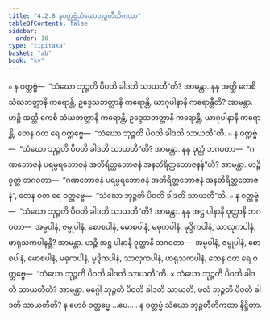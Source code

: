 ```yaml
---
title: "4.2.8 နဝတ္တဗ္ဗံသံဃောဘုဉ္ဇတီတိကထာ"
tableOfContents: false
sidebar:
  order: 10
type: "tipitaka"
basket: "ab"
book: "kv"
---
```



<DynamicBreadcrumb />

<Division number="795" book="kv">

<Paragraph number="2479" book="kv">
๐ န ဝတ္တဗ္ဗံ—  “သံဃော ဘုဉ္ဇတိ ပိဝတိ ခါဒတိ သာယတီ”တိ? အာမန္တာ. နနု အတ္ထိ ကေစိ သံဃဘတ္တာနိ ကရောန္တိ, ဥဒ္ဒေသဘတ္တာနိ ကရောန္တိ, ယာဂုပါနာနိ ကရောန္တီတိ? အာမန္တာ. ဟဉ္စိ အတ္ထိ ကေစိ သံဃဘတ္တာနိ ကရောန္တိ, ဥဒ္ဒေသဘတ္တာနိ ကရောန္တိ, ယာဂုပါနာနိ ကရောန္တိ, တေန ဝတ ရေ ဝတ္တဗ္ဗေ—  “သံဃော ဘုဉ္ဇတိ ပိဝတိ ခါဒတိ သာယတီ”တိ.
</Paragraph>

<Paragraph number="2480" book="kv">
๐ န ဝတ္တဗ္ဗံ—  “သံဃော ဘုဉ္ဇတိ ပိဝတိ ခါဒတိ သာယတီ”တိ? အာမန္တာ. နနု ဝုတ္တံ ဘဂဝတာ—  “ဂဏဘောဇနံ ပရမ္ပရဘောဇနံ အတိရိတ္တဘောဇနံ အနတိရိတ္တဘောဇနန်”တိ? အာမန္တာ. ဟဉ္စိ ဝုတ္တံ ဘဂဝတာ—  “ဂဏဘောဇနံ ပရမ္ပရဘောဇနံ အတိရိတ္တဘောဇနံ အနတိရိတ္တဘောဇနံ”, တေန ဝတ ရေ ဝတ္တဗ္ဗေ—  “သံဃော ဘုဉ္ဇတိ ပိဝတိ ခါဒတိ သာယတီ”တိ.
</Paragraph>

<Paragraph number="2481" book="kv">
๐ န ဝတ္တဗ္ဗံ—  “သံဃော ဘုဉ္ဇတိ ပိဝတိ ခါဒတိ သာယတီ”တိ? အာမန္တာ. နနု အဋ္ဌ ပါနာနိ ဝုတ္တာနိ ဘဂဝတာ—  အမ္ဗပါနံ, ဇမ္ဗုပါနံ, စောစပါနံ, မောစပါနံ, မဓုကပါနံ, မုဒ္ဒိကပါနံ, သာလုကပါနံ, ဖာရုသကပါနန္တိ? အာမန္တာ. ဟဉ္စိ အဋ္ဌ ပါနာနိ ဝုတ္တာနိ ဘဂဝတာ—  အမ္ဗပါနံ, ဇမ္ဗုပါနံ, စောစပါနံ, မောစပါနံ, မဓုကပါနံ, မုဒ္ဒိကပါနံ, သာလုကပါနံ, ဖာရုသကပါနံ, တေန ဝတ ရေ ဝတ္တဗ္ဗေ—  “သံဃော ဘုဉ္ဇတိ ပိဝတိ ခါဒတိ သာယတီ”တိ.
</Paragraph>

</Division>
<Division number="796" book="kv">

<Paragraph number="2482" book="kv">
× သံဃော ဘုဉ္ဇတိ ပိဝတိ ခါဒတိ သာယတီတိ? အာမန္တာ. မဂ္ဂေါ ဘုဉ္ဇတိ ပိဝတိ ခါဒတိ သာယတိ, ဖလံ ဘုဉ္ဇတိ ပိဝတိ ခါဒတိ သာယတီတိ? န ဟေဝံ ဝတ္တဗ္ဗေ …ပေ… .

</Paragraph>
</Division>

<Paragraph number="2483" type="center" book="kv">
န ဝတ္တဗ္ဗံ သံဃော ဘုဉ္ဇတီတိကထာ နိဋ္ဌိတာ.
</Paragraph>